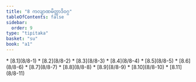 ```yaml
---
title: "8 ကလျာဏမိတ္တာဒိဝဂ္ဂ"
tableOfContents: false
sidebar:
  order: 9
type: "tipitaka"
basket: "su"
book: "a1"
---
```



<DynamicBreadcrumb />



<TableOfContents book="a1" section="8">
* [8.1](8/8-1)
* [8.2](8/8-2)
* [8.3](8/8-3)
* [8.4](8/8-4)
* [8.5](8/8-5)
* [8.6](8/8-6)
* [8.7](8/8-7)
* [8.8](8/8-8)
* [8.9](8/8-9)
* [8.10](8/8-10)
* [8.11](8/8-11)
</TableOfContents>